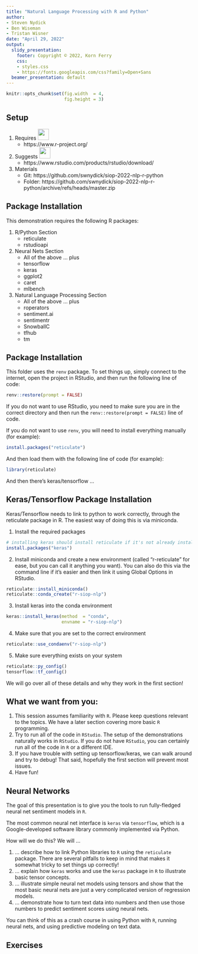 ```yaml
---
title: "Natural Language Processing with R and Python"
author:
- Steven Nydick
- Ben Wiseman
- Tristan Wisner
date: "April 29, 2022"
output:
  slidy_presentation:
    footer: Copyright © 2022, Korn Ferry
    css:
    - styles.css
    - https://fonts.googleapis.com/css?family=Open+Sans
  beamer_presentation: default
---
```


```r
knitr::opts_chunk$set(fig.width  = 4,
                      fig.height = 3)
```


## Setup

1. Requires <img src="https://www.r-project.org/Rlogo.png" height="30px;" />
    - https://www.r-project.org/
2. Suggests <img
             src="https://www.rstudio.com/wp-content/uploads/2016/09/RStudio-Logo-Blue-Gray-250.png"
             height="30px;" />
    - https://www.rstudio.com/products/rstudio/download/
3. Materials 
    - Git: https://github.com/swnydick/siop-2022-nlp-r-python
    - Folder: https://github.com/swnydick/siop-2022-nlp-r-python/archive/refs/heads/master.zip

## Package Installation

This demonstration requires the following R packages:

1. R/Python Section
    - reticulate
    - rstudioapi
2. Neural Nets Section
    - All of the above ... plus
    - tensorflow
    - keras
    - ggplot2
    - caret
    - mlbench
3. Natural Language Processing Section
    - All of the above ... plus
    - roperators
    - sentiment.ai
    - sentimentr
    - SnowballC
    - tfhub
    - tm

## Package Installation

This folder uses the `renv` package. To set things up, simply connect to the internet, open the project in RStudio, and then run the following line of code:

```r
renv::restore(prompt = FALSE)
```

If you do not want to use RStudio, you need to make sure you are in the correct directory and then run the `renv::restore(prompt = FALSE)` line of code.

If you do not want to use `renv`, you will need to install everything manually (for example):

```r
install.packages("reticulate")
```

And then load them with the following line of code (for example):

```r
library(reticulate)
```

And then there's keras/tensorflow ...

## Keras/Tensorflow Package Installation

Keras/Tensorflow needs to link to python to work correctly, through the reticulate package in R. The easiest way of doing this is via miniconda.

1. Install the required packages

```r
# installing keras should install reticulate if it's not already installed ...
install.packages("keras")
```

2. Install miniconda and create a new environment (called "r-reticulate" for ease, but you can call it anything you want). You can also do this via the command line if it's easier and then link it using Global Options in RStudio.

```r
reticulate::install_miniconda()
reticulate::conda_create("r-siop-nlp")
```

3. Install keras into the conda environment

```r
keras::install_keras(method  = "conda",
                     envname = "r-siop-nlp")
```

4. Make sure that you are set to the correct environment

```r
reticulate::use_condaenv("r-siop-nlp")
```

5. Make sure everything exists on your system

```r
reticulate::py_config()
tensorflow::tf_config()
```

We will go over all of these details and why they work in the first section!

## What we want from you:

1. This session assumes familiarity with `R`. Please keep questions relevant to the topics. We have a later section covering more basic `R` programming.
2. Try to run all of the code in `RStudio`. The setup of the demonstrations naturally works in `RStudio`. If you do not have `RStudio`, you can certainly run all of the code in `R` or a different IDE.
3. If you have trouble with setting up tensorflow/keras, we can walk around and try to debug! That said, hopefully the first section will prevent most issues.
4. Have fun!

## Neural Networks

The goal of this presentation is to give you the tools to run fully-fledged neural net sentiment models in `R`.

The most common neural net interface is `keras` via `tensorflow`, which is a Google-developed software library commonly implemented via Python.

How will we do this? We will ...

1. ... describe how to link Python libraries to `R` using the `reticulate` package. There are several pitfalls to keep in mind that makes it somewhat tricky to set things up correctly!
2. ... explain how `keras` works and use the `keras` package in `R` to illustrate basic tensor concepts.
3. ... illustrate simple neural net models using tensors and show that the most basic neural nets are just a very complicated version of regression models.
4. ... demonstrate how to turn text data into numbers and then use those numbers to predict sentiment scores using neural nets.

You can think of this as a crash course in using Python with `R`, running neural nets, and using predictive modeling on text data.

## Exercises

